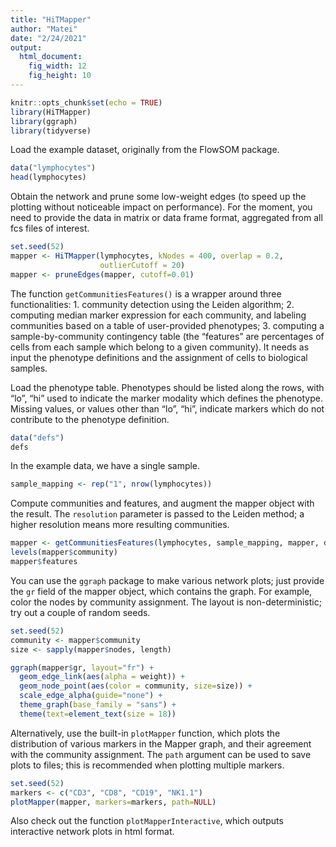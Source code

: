 ---
title: "HiTMapper"
author: "Matei"
date: "2/24/2021"
output: 
  html_document:
    fig_width: 12
    fig_height: 10
---

```{r setup, include=FALSE}
knitr::opts_chunk$set(echo = TRUE)
library(HiTMapper)
library(ggraph)
library(tidyverse)
```

Load the example dataset, originally from the FlowSOM package.

```{r lymphocytes}
data("lymphocytes")
head(lymphocytes)
```


Obtain the network and prune some low-weight edges (to speed up the plotting 
without noticeable impact on performance). For the moment, you need to provide
the data in matrix or data frame format, aggregated from all fcs files of interest.

```{r mapper}
set.seed(52)
mapper <- HiTMapper(lymphocytes, kNodes = 400, overlap = 0.2,
                    outlierCutoff = 20)
mapper <- pruneEdges(mapper, cutoff=0.01)
```

The function `getCommunitiesFeatures()` is a wrapper around three functionalities:
1. community detection using the Leiden algorithm;
2. computing median marker expression for each community, and labeling communities based on a table of user-provided phenotypes;
3. computing a sample-by-community contingency table (the "features" are percentages of cells from each sample which belong to a given community).
It needs as input the phenotype definitions and the assignment of cells to biological samples.

Load the phenotype table. Phenotypes should be listed along the rows, with "lo", "hi" used to indicate
the marker modality which defines the phenotype. Missing values, or values other than "lo", "hi", indicate
markers which do not contribute to the phenotype definition.
```{r defs}
data("defs")
defs
```

In the example data, we have a single sample.
```{r samples}
sample_mapping <- rep("1", nrow(lymphocytes))
```

Compute communities and features, and augment the mapper object with the result. 
The `resolution` parameter is passed to the Leiden method;
a higher resolution means more resulting communities.
```{r communities_features}
mapper <- getCommunitiesFeatures(lymphocytes, sample_mapping, mapper, defs, resolution=2)
levels(mapper$community)
mapper$features
```

You can use the `ggraph` package to make various network plots;
just provide the `gr` field of the mapper object, which contains
the graph. For example, color the nodes by community assignment.
The layout is non-deterministic; try out a couple of random seeds.

```{r communities}
set.seed(52)
community <- mapper$community
size <- sapply(mapper$nodes, length)

ggraph(mapper$gr, layout="fr") +
  geom_edge_link(aes(alpha = weight)) +
  geom_node_point(aes(color = community, size=size)) +
  scale_edge_alpha(guide="none") +
  theme_graph(base_family = "sans") +
  theme(text=element_text(size = 18))
```

Alternatively, use the built-in `plotMapper` function, which
plots the distribution of various markers in the Mapper graph, 
and their agreement with the community assignment. The `path`
argument can be used to save plots to files; this is recommended
when plotting multiple markers.

```{r distribution}
set.seed(52)
markers <- c("CD3", "CD8", "CD19", "NK1.1")
plotMapper(mapper, markers=markers, path=NULL)
```

Also check out the function `plotMapperInteractive`, which outputs
interactive network plots in html format.




